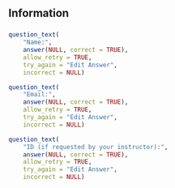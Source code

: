 ## Information
###

```r
question_text(
    "Name:",
    answer(NULL, correct = TRUE),
    allow_retry = TRUE,
    try_again = "Edit Answer",
    incorrect = NULL)
```

```r
question_text(
    "Email:",
    answer(NULL, correct = TRUE),
    allow_retry = TRUE,
    try_again = "Edit Answer",
    incorrect = NULL)
```

```r
question_text(
    "ID (if requested by your instructor):",
    answer(NULL, correct = TRUE),
    allow_retry = TRUE,
    try_again = "Edit Answer",
    incorrect = NULL)
```
